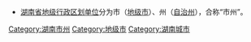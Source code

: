 {{Catnav|頁面分類|...|地级行政区|地级市}}
{{Catnav|頁面分類|...|中国各省行政区划|湖南行政区划|湖南市州}}
{{Catnav|頁面分類|...|中国各省城市|湖南城市}}
{{catmore|湖南省行政区划}}
* [[湖南省|湖南省]][[地级行政区|地级行政区划单位]]分为市（[[地级市|地级市]]）、州（[[自治州|自治州]]），合称“市州”。

[[Category:湖南市州|Category:湖南市州]]
[[Category:地级市|Category:地级市]]
[[Category:湖南城市|Category:湖南城市]]